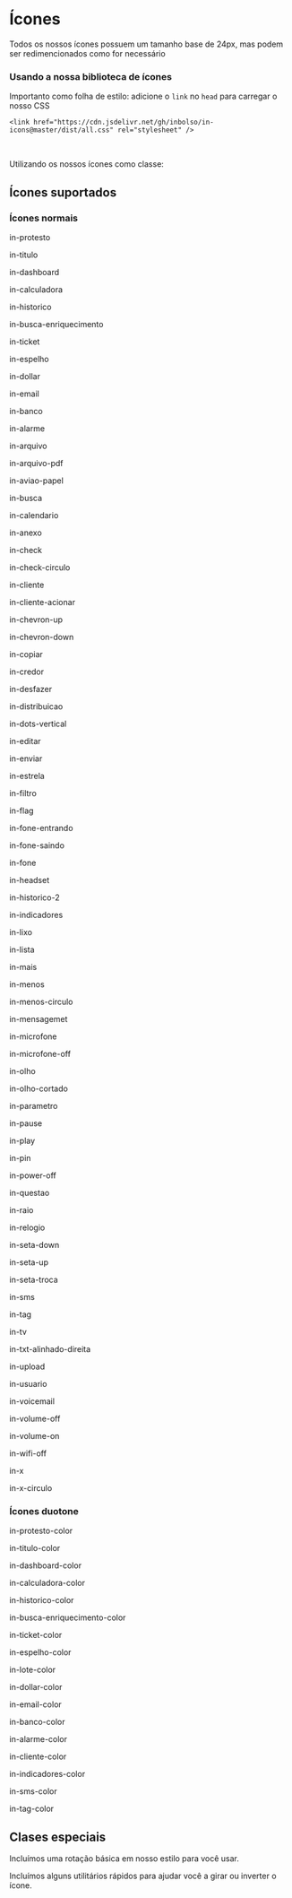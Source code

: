 
<Meta title="Brand/Ícones" />

<h1>Ícones</h1>

Todos os nossos ícones possuem um tamanho base de 24px, mas podem ser redimencionados como for necessário

<h3 className="subtitle"> Usando a nossa biblioteca de ícones </h3>

Importanto como folha de estilo: adicione o `link` no `head` para carregar o nosso CSS

`<link href="https://cdn.jsdelivr.net/gh/inbolso/in-icons@master/dist/all.css" rel="stylesheet" />`

<br />

Utilizando os nossos ícones como classe:

<Canvas>
  <i class="in-protesto-color"></i>
  <i class="in-ticket-color"></i>
  <i class="in-lote-color"></i>
</Canvas>

## Ícones suportados

<h3 className="subtitle">Ícones normais</h3>

<div className="icon-container">
  <div className="icon__box">
    <div>
      <i className="in-protesto"></i>
    </div>
    <p className="description">in-protesto</p>
  </div>
  <div className="icon__box">
    <div>
      <i className="in-titulo"></i>
    </div>
    <p className="description">in-titulo</p>
  </div>
  <div className="icon__box">
    <div>
      <i className="in-dashboard"></i>
    </div>
    <p className="description">in-dashboard</p>
  </div>
  <div className="icon__box">
    <div>
      <i className="in-calculadora"></i>
    </div>
    <p className="description">in-calculadora</p>
  </div>
  <div className="icon__box">
    <div>
      <i className="in-historico"></i>
    </div>
    <p className="description">in-historico</p>
  </div>
  <div className="icon__box">
    <div>
      <i className="in-busca-enriquecimento"></i>
    </div>
    <p className="description">in-busca-enriquecimento</p>
  </div>
  <div className="icon__box">
    <div>
      <i className="in-ticket"></i>
    </div>
    <p className="description">in-ticket</p>
  </div>
  <div className="icon__box">
    <div>
      <i className="in-espelho"></i>
    </div>
    <p className="description">in-espelho</p>
  </div>
  <div className="icon__box">
    <div>
      <i className="in-dollar"></i>
    </div>
    <p className="description">in-dollar</p>
  </div>
  <div className="icon__box">
    <div>
      <i className="in-email"></i>
    </div>
    <p className="description">in-email</p>
  </div>
  <div className="icon__box">
    <div>
      <i className="in-banco"></i>
    </div>
    <p className="description">in-banco</p>
  </div>
  <div className="icon__box">
    <div>
      <i className="in-alarme"></i>
    </div>
    <p className="description">in-alarme</p>
  </div>
  <div className="icon__box">
    <div>
      <i className="in-arquivo"></i>
    </div>
    <p className="description">in-arquivo</p>
  </div>
  <div className="icon__box">
    <div>
      <i className="in-arquivo-pdf"></i>
    </div>
    <p className="description">in-arquivo-pdf</p>
  </div>
  <div className="icon__box">
    <div>
      <i className="in-aviao-papel"></i>
    </div>
    <p className="description">in-aviao-papel</p>
  </div>
  <div className="icon__box">
    <div>
      <i className="in-busca"></i>
    </div>
    <p className="description">in-busca</p>
  </div>
  <div className="icon__box">
    <div>
      <i className="in-calendario"></i>
    </div>
    <p className="description">in-calendario</p>
  </div>
  <div className="icon__box">
    <div>
      <i className="in-anexo"></i>
    </div>
    <p className="description">in-anexo</p>
  </div>
  <div className="icon__box">
    <div>
      <i className="in-check"></i>
    </div>
    <p className="description">in-check</p>
  </div>
  <div className="icon__box">
    <div>
      <i className="in-check-circulo"></i>
    </div>
    <p className="description">in-check-circulo</p>
  </div>
  <div className="icon__box">
    <div>
      <i className="in-cliente"></i>
    </div>
    <p className="description">in-cliente</p>
  </div>
  <div className="icon__box">
    <div>
      <i className="in-cliente-acionar"></i>
    </div>
    <p className="description">in-cliente-acionar</p>
  </div>
  <div className="icon__box">
    <div>
      <i className="in-chevron-up"></i>
    </div>
    <p className="description">in-chevron-up</p>
  </div>
  <div className="icon__box">
    <div>
      <i className="in-chevron-down"></i>
    </div>
    <p className="description">in-chevron-down</p>
  </div>
  <div className="icon__box">
    <div>
      <i className="in-copiar"></i>
    </div>
    <p className="description">in-copiar</p>
  </div>
  <div className="icon__box">
    <div>
      <i className="in-credor"></i>
    </div>
    <p className="description">in-credor</p>
  </div>
  <div className="icon__box">
    <div>
      <i className="in-desfazer"></i>
    </div>
    <p className="description">in-desfazer</p>
  </div>
  <div className="icon__box">
    <div>
      <i className="in-distribuicao"></i>
    </div>
    <p className="description">in-distribuicao</p>
  </div>
  <div className="icon__box">
    <div>
      <i className="in-dots-vertical"></i>
    </div>
    <p className="description">in-dots-vertical</p>
  </div>
  <div className="icon__box">
    <div>
      <i className="in-editar"></i>
    </div>
    <p className="description">in-editar</p>
  </div>
  <div className="icon__box">
    <div>
      <i className="in-enviar"></i>
    </div>
    <p className="description">in-enviar</p>
  </div>
  <div className="icon__box">
    <div>
      <i className="in-estrela"></i>
    </div>
    <p className="description">in-estrela</p>
  </div>
  <div className="icon__box">
    <div>
      <i className="in-filtro"></i>
    </div>
    <p className="description">in-filtro</p>
  </div>
  <div className="icon__box">
    <div>
      <i className="in-flag"></i>
    </div>
    <p className="description">in-flag</p>
  </div>
  <div className="icon__box">
    <div>
      <i className="in-fone-entrando"></i>
    </div>
    <p className="description">in-fone-entrando</p>
  </div>
  <div className="icon__box">
    <div>
      <i className="in-fone-saindo"></i>
    </div>
    <p className="description">in-fone-saindo</p>
  </div>
  <div className="icon__box">
    <div>
      <i className="in-fone"></i>
    </div>
    <p className="description">in-fone</p>
  </div>
  <div className="icon__box">
    <div>
      <i className="in-headset"></i>
    </div>
    <p className="description">in-headset</p>
  </div>
  <div className="icon__box">
    <div>
      <i className="in-historico-2"></i>
    </div>
    <p className="description">in-historico-2</p>
  </div>
  <div className="icon__box">
    <div>
      <i className="in-indicadores"></i>
    </div>
    <p className="description">in-indicadores</p>
  </div>
  <div className="icon__box">
    <div>
      <i className="in-lixo"></i>
    </div>
    <p className="description">in-lixo</p>
  </div>
  <div className="icon__box">
    <div>
      <i className="in-lista"></i>
    </div>
    <p className="description">in-lista</p>
  </div>
  <div className="icon__box">
    <div>
      <i className="in-mais"></i>
    </div>
    <p className="description">in-mais</p>
  </div>
  <div className="icon__box">
    <div>
      <i className="in-menos"></i>
    </div>
    <p className="description">in-menos</p>
  </div>
  <div className="icon__box">
    <div>
      <i className="in-menos-circulo"></i>
    </div>
    <p className="description">in-menos-circulo</p>
  </div>
  <div className="icon__box">
    <div>
      <i className="in-mensagem"></i>
    </div>
    <p className="description">in-mensagemet</p>
  </div>
  <div className="icon__box">
    <div>
      <i className="in-microfone"></i>
    </div>
    <p className="description">in-microfone</p>
  </div>
  <div className="icon__box">
    <div>
      <i className="in-microfone-off"></i>
    </div>
    <p className="description">in-microfone-off</p>
  </div>
  <div className="icon__box">
    <div>
      <i className="in-olho"></i>
    </div>
    <p className="description">in-olho</p>
  </div>
  <div className="icon__box">
    <div>
      <i className="in-olho-cortado"></i>
    </div>
    <p className="description">in-olho-cortado</p>
  </div>
  <div className="icon__box">
    <div>
      <i className="in-parametro"></i>
    </div>
    <p className="description">in-parametro</p>
  </div>
  <div className="icon__box">
    <div>
      <i className="in-pause"></i>
    </div>
    <p className="description">in-pause</p>
  </div>
  <div className="icon__box">
    <div>
      <i className="in-play"></i>
    </div>
    <p className="description">in-play</p>
  </div>
  <div className="icon__box">
    <div>
      <i className="in-pin"></i>
    </div>
    <p className="description">in-pin</p>
  </div>
  <div className="icon__box">
    <div>
      <i className="in-power-off"></i>
    </div>
    <p className="description">in-power-off</p>
  </div>
  <div className="icon__box">
    <div>
      <i className="in-questao"></i>
    </div>
    <p className="description">in-questao</p>
  </div>
  <div className="icon__box">
    <div>
      <i className="in-raio"></i>
    </div>
    <p className="description">in-raio</p>
  </div>
  <div className="icon__box">
    <div>
      <i className="in-relogio"></i>
    </div>
    <p className="description">in-relogio</p>
  </div>
  <div className="icon__box">
    <div>
      <i className="in-seta-down"></i>
    </div>
    <p className="description">in-seta-down</p>
  </div>
  <div className="icon__box">
    <div>
      <i className="in-seta-up"></i>
    </div>
    <p className="description">in-seta-up</p>
  </div>
  <div className="icon__box">
    <div>
      <i className="in-seta-troca"></i>
    </div>
    <p className="description">in-seta-troca</p>
  </div>
  <div className="icon__box">
    <div>
      <i className="in-sms"></i>
    </div>
    <p className="description">in-sms</p>
  </div>
  <div className="icon__box">
    <div>
      <i className="in-tag"></i>
    </div>
    <p className="description">in-tag</p>
  </div>
  <div className="icon__box">
    <div>
      <i className="in-tv"></i>
    </div>
    <p className="description">in-tv</p>
  </div>
  <div className="icon__box">
    <div>
      <i className="in-txt-alinhado-direita"></i>
    </div>
    <p className="description">in-txt-alinhado-direita</p>
  </div>
  <div className="icon__box">
    <div>
      <i className="in-upload"></i>
    </div>
    <p className="description">in-upload</p>
  </div>
  <div className="icon__box">
    <div>
      <i className="in-usuario"></i>
    </div>
    <p className="description">in-usuario</p>
  </div>
  <div className="icon__box">
    <div>
      <i className="in-voicemail"></i>
    </div>
    <p className="description">in-voicemail</p>
  </div>
  <div className="icon__box">
    <div>
      <i className="in-volume-off"></i>
    </div>
    <p className="description">in-volume-off</p>
  </div>
  <div className="icon__box">
    <div>
      <i className="in-volume-on"></i>
    </div>
    <p className="description">in-volume-on</p>
  </div>
  <div className="icon__box">
    <div>
      <i className="in-wifi-off"></i>
    </div>
    <p className="description">in-wifi-off</p>
  </div>
  <div className="icon__box">
    <div>
      <i className="in-x"></i>
    </div>
    <p className="description">in-x</p>
  </div>
  <div className="icon__box">
    <div>
      <i className="in-x-circulo"></i>
    </div>
    <p className="description">in-x-circulo</p>
  </div>
</div>

<h3 className="subtitle">Ícones duotone</h3>

<div className="icon-container">
  <div className="icon__box">
    <div>
      <i className="in-protesto-color"></i>
    </div>
    <p className="description">in-protesto-color</p>
  </div>
  <div className="icon__box">
    <div>
      <i className="in-titulo-color"></i>
    </div>
    <p className="description">in-titulo-color</p>
  </div>
  <div className="icon__box">
    <div>
      <i className="in-dashboard-color"></i>
    </div>
    <p className="description">in-dashboard-color</p>
  </div>
  <div className="icon__box">
    <div>
      <i className="in-calculadora-color"></i>
    </div>
    <p className="description">in-calculadora-color</p>
  </div>
  <div className="icon__box">
    <div>
      <i className="in-historico-color"></i>
    </div>
    <p className="description">in-historico-color</p>
  </div>
  <div className="icon__box">
    <div>
      <i className="in-busca-enriquecimento-color"></i>
    </div>
    <p className="description">in-busca-enriquecimento-color</p>
  </div>
  <div className="icon__box">
    <div>
      <i className="in-ticket-color"></i>
    </div>
    <p className="description">in-ticket-color</p>
  </div>
  <div className="icon__box">
    <div>
      <i className="in-espelho-color"></i>
    </div>
    <p className="description">in-espelho-color</p>
  </div>
  <div className="icon__box">
    <div>
      <i className="in-lote-color"></i>
    </div>
    <p className="description">in-lote-color</p>
  </div>
  <div className="icon__box">
    <div>
      <i className="in-dollar-color"></i>
    </div>
    <p className="description">in-dollar-color</p>
  </div>
  <div className="icon__box">
    <div>
      <i className="in-email-color"></i>
    </div>
    <p className="description">in-email-color</p>
  </div>
  <div className="icon__box">
    <div>
      <i className="in-banco-color"></i>
    </div>
    <p className="description">in-banco-color</p>
  </div>
  <div className="icon__box">
    <div>
      <i className="in-alarme-color"></i>
    </div>
    <p className="description">in-alarme-color</p>
  </div>
  <div className="icon__box">
    <div>
      <i className="in-cliente-color"></i>
    </div>
    <p className="description">in-cliente-color</p>
  </div>
  <div className="icon__box">
    <div>
      <i className="in-indicadores-color"></i>
    </div>
    <p className="description">in-indicadores-color</p>
  </div>
  <div className="icon__box">
    <div>
      <i className="in-sms-color"></i>
    </div>
    <p className="description">in-sms-color</p>
  </div>
  <div className="icon__box">
    <div>
      <i className="in-tag-color"></i>
    </div>
    <p className="description">in-tag-color</p>
  </div>
</div>

## Clases especiais

Incluímos uma rotação básica em nosso estilo para você usar.

<Canvas>
  <i class="in-raio in-spin"></i>
</Canvas>

Incluímos alguns utilitários rápidos para ajudar você a girar ou inverter o ícone.

<Canvas>
  <i class="in-raio in-rotate-45"></i>
  <i class="in-raio in-rotate-90"></i>
  <i class="in-raio in-rotate-180"></i>
  <i class="in-raio in-rotate-360"></i>
</Canvas>

